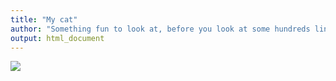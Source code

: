 ```yaml
---
title: "My cat"
author: "Something fun to look at, before you look at some hundreds lines of code."
output: html_document
---
```


![](/Users/jenniferxue/Desktop/Ace.png)


